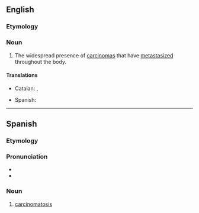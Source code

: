 ==English==

===Etymology===
{{confix|en|carcinomato|osis}}

===Noun===
{{en-noun|carcinomatoses}}

# {{lb|en|medicine}} The widespread presence of [[carcinoma]]s that have [[metastasize]]d throughout the body.

====Translations====
{{trans-top}}
* Catalan: {{t|ca|carcinosi|f}}, {{t|ca|carcinomatosi|f}}
{{trans-mid}}
* Spanish: {{t|es|carcinomatosis|f}}
{{trans-bottom}}

----

==Spanish==

===Etymology===
{{suffix|es|carcinoma|osis}}

===Pronunciation===
{{es-IPA}}
* {{rhymes|es|osis|s=6}}
* {{hyph|es|car|ci|no|ma|to|sis}}

===Noun===
{{es-noun|f}}

# {{lb|es|medicine}} [[#English|carcinomatosis]]